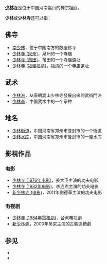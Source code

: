 '''[[少林寺|少林寺]]'''是位于中国河南嵩山的禅宗祖庭。

'''少林'''或'''少林寺'''还可以指：
==佛寺==
*[[南少林|南少林]]，位于中国南方的数座佛寺
*[[少林寺_(泉州)|少林寺 (泉州)]]，泉州的一个寺庙
*[[少林寺_(莆田)|少林寺 (莆田)]]，莆田的一个寺庙遺址
*[[少林寺_(福建福清)|少林寺 (福建福清)]]，福清的一个寺庙遺址

==武术==
*[[少林派|少林派]]，从唐朝嵩山少林寺發展出來的武術門派
*[[少林拳|少林拳]]，中国武术中的一个拳种

==地名==
*[[少林街道|少林街道]]，中国河南省郑州市登封市的一个街道
*[[少林水库|少林水库]]，中国河南省郑州市登封市的一座水库

==影視作品==
===电影===
*[[少林寺_(1976年电影)|少林寺 (1976年电影)]]，姜大卫主演的功夫电影
*[[少林寺_(1982年电影)|少林寺 (1982年电影)]]，李连杰主演的功夫电影
*[[新少林寺_(电影)|新少林寺 (电影)]]，2011年劉德華主演的功夫电影
===电视剧===
*[[少林寺_(1984年電視劇)|少林寺 (1984年電視劇)]]，台湾电视剧
*[[新少林寺|新少林寺]]，2000年吴京主演的古裝連續劇

==参见==
*{{Lookfrom|少林}}
*{{Lookfrom|少林寺}}

{{disambig|Cat=二字消歧義}}